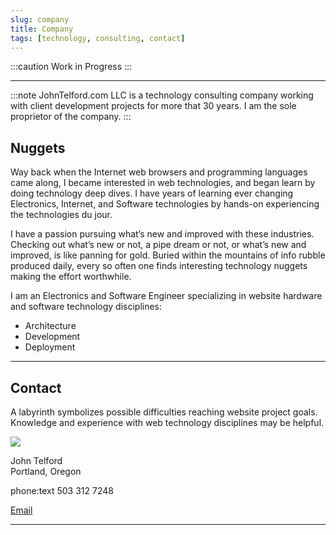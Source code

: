 ```yaml
---
slug: company
title: Company
tags: [technology, consulting, contact]
---
```


:::caution Work in Progress
:::

---

:::note
JohnTelford.com LLC is a  technology consulting company working with client  development projects for more that 30 years. I am the sole proprietor of the company.
:::

## Nuggets
Way back when the Internet web browsers and programming languages came along, I became interested in web technologies, and began learn by doing technology deep dives. I have years of learning ever changing Electronics, Internet, and Software technologies by hands-on experiencing the technologies du jour.

I have a passion pursuing what’s new and improved with these industries. Checking out what’s new or not, a pipe dream or not, or what’s new and improved, is like panning for gold. Buried within the mountains of info rubble produced daily, every so often one finds interesting technology nuggets making the effort worthwhile.

I am an Electronics and Software Engineer specializing in website hardware and software technology disciplines:

- Architecture
- Development
- Deployment

---

## Contact

A labyrinth symbolizes possible difficulties reaching website project goals. Knowledge and experience with web technology disciplines may be helpful.

<img src="/img/mugShot.png" height={80} width={100}/>



John Telford  
Portland, Oregon    

phone:text 503 312 7248
<p><a href="mailto:john@johntelford.com">Email</a></p>

---


